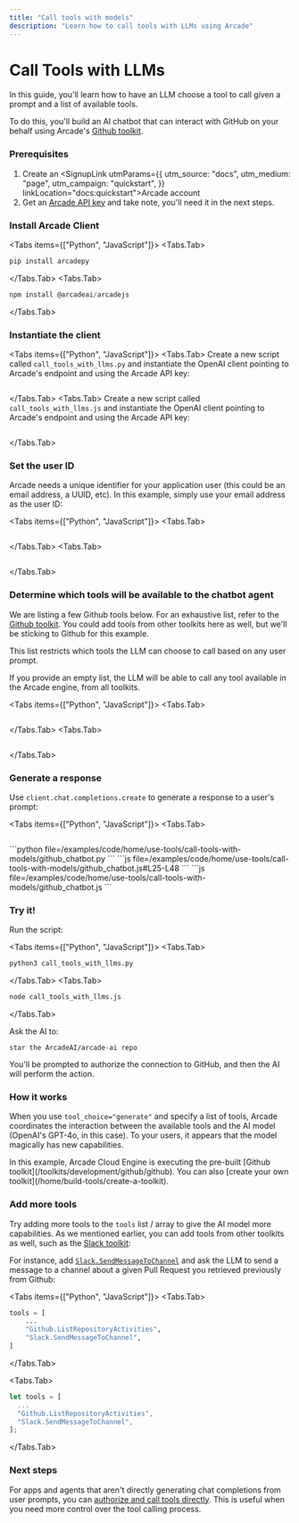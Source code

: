 ```yaml
---
title: "Call tools with models"
description: "Learn how to call tools with LLMs using Arcade"
---
```



# Call Tools with LLMs

In this guide, you'll learn how to have an LLM choose a tool to call given a prompt and a list of available tools.

To do this, you'll build an AI chatbot that can interact with GitHub on your behalf using Arcade's [Github toolkit](/toolkits/development/github/github).

<Steps>

### Prerequisites

1. Create an <SignupLink utmParams={{
            utm_source: "docs",
            utm_medium: "page",
            utm_campaign: "quickstart",
          }} linkLocation="docs:quickstart">Arcade account</SignupLink>
1. Get an [Arcade API key](/home/api-keys) and take note, you'll need it in the next steps.

### Install Arcade Client

<Tabs items={["Python", "JavaScript"]}>
<Tabs.Tab>
```python
pip install arcadepy
```
</Tabs.Tab>
<Tabs.Tab>
```javascript
npm install @arcadeai/arcadejs
```
</Tabs.Tab>
</Tabs>

### Instantiate the client

<Tabs items={["Python", "JavaScript"]}>
<Tabs.Tab>
Create a new script called `call_tools_with_llms.py` and instantiate the OpenAI client pointing to Arcade's endpoint and using the Arcade API key:
```python file=<rootDir>/examples/code/home/use-tools/call-tools-with-models/github_chatbot.py#L1-L8
```
</Tabs.Tab>
<Tabs.Tab>
Create a new script called `call_tools_with_llms.js` and instantiate the OpenAI client pointing to Arcade's endpoint and using the Arcade API key:
```javascript file=<rootDir>/examples/code/home/use-tools/call-tools-with-models/github_chatbot.js#L1-L7
```
</Tabs.Tab>
</Tabs>

### Set the user ID

Arcade needs a unique identifier for your application user (this could be an email address, a UUID, etc). In this example, simply use your email address as the user ID:

<Tabs items={["Python", "JavaScript"]}>
<Tabs.Tab>
```python file=<rootDir>/examples/code/home/use-tools/call-tools-with-models/github_chatbot.py#L11-L11
```
</Tabs.Tab>
<Tabs.Tab>
```js file=<rootDir>/examples/code/home/use-tools/call-tools-with-models/github_chatbot.js#L10-L10
```
</Tabs.Tab>
</Tabs>

### Determine which tools will be available to the chatbot agent

We are listing a few Github tools below. For an exhaustive list, refer to the [Github toolkit](/toolkits/development/github/github). You could add tools from other toolkits here as well, but we'll be sticking to Github for this example.

This list restricts which tools the LLM can choose to call based on any user prompt.

If you provide an empty list, the LLM will be able to call any tool available in the Arcade engine, from all toolkits.

<Tabs items={["Python", "JavaScript"]}>
<Tabs.Tab>
```python file=<rootDir>/examples/code/home/use-tools/call-tools-with-models/github_chatbot.py#L14-L24
```
</Tabs.Tab>
<Tabs.Tab>
```js file=<rootDir>/examples/code/home/use-tools/call-tools-with-models/github_chatbot.js#L13-L23
```
</Tabs.Tab>
</Tabs>

### Generate a response

Use `client.chat.completions.create` to generate a response to a user's prompt:

<Tabs items={["Python", "JavaScript"]}>
<Tabs.Tab>
```python file=<rootDir>/examples/code/home/use-tools/call-tools-with-models/github_chatbot.py#L26-L44
```
<ToggleContent showText="Click to view the full example" hideText="Hide example">
```python file=<rootDir>/examples/code/home/use-tools/call-tools-with-models/github_chatbot.py
```
</ToggleContent>
</Tabs.Tab>
<Tabs.Tab>
```js file=<rootDir>/examples/code/home/use-tools/call-tools-with-models/github_chatbot.js#L25-L48
```
<ToggleContent showText="Click to view the full example" hideText="Hide example">
```js file=<rootDir>/examples/code/home/use-tools/call-tools-with-models/github_chatbot.js
```
</ToggleContent>
</Tabs.Tab>
</Tabs>

### Try it!

Run the script:

<Tabs items={["Python", "JavaScript"]}>
<Tabs.Tab>
```bash
python3 call_tools_with_llms.py
```
</Tabs.Tab>
<Tabs.Tab>
```bash
node call_tools_with_llms.js
```
</Tabs.Tab>
</Tabs>

Ask the AI to:

```
star the ArcadeAI/arcade-ai repo
```

You'll be prompted to authorize the connection to GitHub, and then the AI will perform the action.

</Steps>

### How it works

When you use `tool_choice="generate"` and specify a list of tools, Arcade coordinates the interaction between the available tools and the AI model (OpenAI's GPT-4o, in this case). To your users, it appears that the model magically has new capabilities.

<Note>
  In this example, Arcade Cloud Engine is executing the pre-built
  [Github toolkit](/toolkits/development/github/github). You can also [create your own toolkit](/home/build-tools/create-a-toolkit).
</Note>

### Add more tools

Try adding more tools to the `tools` list / array to give the AI model more capabilities. As we mentioned earlier, you can add tools from other toolkits as well, such as the [Slack toolkit](/toolkits/social-communication/slack):

For instance, add [`Slack.SendMessageToChannel`](/toolkits/social-communication/slack#sendmessagetochannel) and ask the LLM to send a message to a channel about a given Pull Request you retrieved previously from Github:

<Tabs items={["Python", "JavaScript"]}>
<Tabs.Tab>

```python
tools = [
    ...
    "Github.ListRepositoryActivities",
    "Slack.SendMessageToChannel",
]
```

</Tabs.Tab>

<Tabs.Tab>

```js
let tools = [
  ...
  "Github.ListRepositoryActivities",
  "Slack.SendMessageToChannel",
];
```

</Tabs.Tab>

</Tabs>

### Next steps

For apps and agents that aren't directly generating chat completions from user prompts, you can [authorize and call tools directly](/home/use-tools/call-tools-directly). This is useful when you need more control over the tool calling process.
